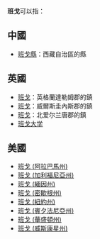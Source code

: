 {{disambig|B|Cat=二字译名消歧义}}
'''班戈'''可以指：

==中國==
*[[班戈縣|班戈縣]]：西藏自治區的縣

==英國==

*[[班戈_(達勒姆郡)|班戈]]：英格蘭達勒姆郡的鎮
*[[班戈_(圭內斯郡)|班戈]]：威爾斯圭內斯郡的鎮
*[[班戈_(北愛爾蘭)|班戈]]：北爱尔兰唐郡的鎮
*[[班戈大学|班戈大学]]

==美國==

*[[班戈_(阿拉巴馬州)|班戈 (阿拉巴馬州)]]
*[[班戈_(加利福尼亞州)|班戈 (加利福尼亞州)]]
*[[班戈_(緬因州)|班戈 (緬因州)]]
*[[班戈_(密歇根州)|班戈 (密歇根州)]]
*[[班戈_(紐約州)|班戈 (紐約州)]]
*[[班戈_(賓夕法尼亞州)|班戈 (賓夕法尼亞州)]]
*[[班戈_(華盛頓州)|班戈 (華盛頓州)]]
*[[班戈_(威斯康星州)|班戈 (威斯康星州)]]